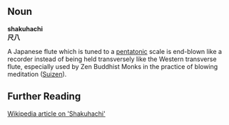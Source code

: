==Noun==
'''shakuhachi'''<br>
'''尺八'''

A Japanese flute which is tuned to a [[pentatonic]] scale is end-blown like a recorder instead of being held transversely like the Western transverse flute, especially used by Zen Buddhist Monks in the practice of blowing meditation ([[Suizen]]).

==Further Reading==

[http://en.wikipedia.org/wiki/Shakuhachi Wikipedia article on 'Shakuhachi']